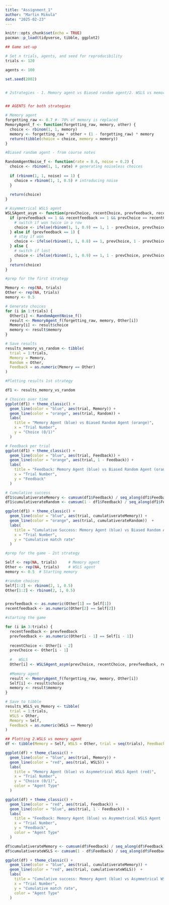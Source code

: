 ---
title: "Assignment_1"
author: "Martin Mikula"
date: "2025-02-23"
---

```{r setup, include=FALSE}
knitr::opts_chunk$set(echo = TRUE)
pacman::p_load(tidyverse, tibble, ggplot2)

```

```{r}
## Game set-up

# Set n trials, agents, and seed for reproducibility
trials <- 120  

agents <- 100

set.seed(2002)


# 2strategies - 1. Memory agent vs Biased random agent/2. WSLS vs memory agent



```

```{r}
## AGENTS for both strategies

# Memory agent 
forgetting_raw <- 0.7 #- 70% of memory is replaced
MemoryAgent_f <- function(forgetting_raw, memory, other) {
  choice <- rbinom(1, 1, memory)
  memory <- forgetting_raw * other + (1 - forgetting_raw) * memory
  return(tibble(choice = choice, memory = memory))
}

#Biased random agent - from course notes

RandomAgentNoise_f <- function(rate = 0.6, noise = 0.2) {
  choice <- rbinom(1, 1, rate) # generating noiseless choices
  
  if (rbinom(1, 1, noise) == 1) {
    choice = rbinom(1, 1, 0.5) # introducing noise
  }
  
  return(choice)
}

# Asymmetrical WSLS agent 
WSLSAgent_asym <- function(prevChoice, recentChoice, prevfeedback, recentfeedback) {
  if (prevfeedback == 1 && recentfeedback == 1 && prevChoice == recentChoice) {
    # switch if won twice in a row 
    choice <- ifelse(rbinom(1, 1, 0.9) == 1, 1 - prevChoice, prevChoice)
  } else if (prevfeedback == 1) {
    # stay if won
    choice <- ifelse(rbinom(1, 1, 0.8) == 1, prevChoice, 1 - prevChoice)
  } else {
    # switch if lost 
    choice <- ifelse(rbinom(1, 1, 0.9) == 1, 1 - prevChoice, prevChoice)
  }
  return(choice)
}

```

```{r}
#prep for the first strategy

Memory <- rep(NA, trials)
Other <- rep(NA, trials)
memory <- 0.5

# Generate choices
for (i in 1:trials) {
  Other[i] <- RandomAgentNoise_f()
  result <- MemoryAgent_f(forgetting_raw, memory, Other[i])
  Memory[i] <- result$choice
  memory <- result$memory
}

# Save results
results_memory_vs_random <- tibble(
  trial = 1:trials,
  Memory = Memory,
  Random = Other,
  Feedback = as.numeric(Memory == Other)
)
```

```{r}
#Plotting results 1st strategy

df1 <- results_memory_vs_random

# Choices over time
ggplot(df1) + theme_classic() +
  geom_line(color = "blue", aes(trial, Memory)) +
  geom_line(color = "orange", aes(trial, Random)) +
  labs(
    title = "Memory Agent (blue) vs Biased Random Agent (orange)",
    x = "Trial Number",
    y = "Choice (0/1)"
  )

# Feedback per trial
ggplot(df1) + theme_classic() +
  geom_line(color = "blue", aes(trial, Feedback)) +
  geom_line(color = "orange", aes(trial, 1 - Feedback)) +
  labs(
    title = "Feedback: Memory Agent (blue) vs Biased Random Agent (orange)",
    x = "Trial Number",
    y = "Feedback"
  )

# Cumulative success
df1$cumulativerateMemory <- cumsum(df1$Feedback) / seq_along(df1$Feedback)
df1$cumulativerateRandom <- cumsum(1 - df1$Feedback) / seq_along(df1$Feedback)

ggplot(df1) + theme_classic() +
  geom_line(color = "blue", aes(trial, cumulativerateMemory)) +
  geom_line(color = "orange", aes(trial, cumulativerateRandom))  +
  labs(
    title = "Cumulative Success: Memory Agent (blue) vs Biased Random Agent (orange)",
    x = "Trial Number",
    y = "Cumulative match rate"
  )

```


```{r}
#prep for the game - 2st strategy

Self <- rep(NA, trials)     # Memory agent
Other <- rep(NA, trials)    # WSLS agent
memory <- 0.5  # Starting memory 

#random choices
Self[1:2] <- rbinom(2, 1, 0.5)
Other[1:2] <- rbinom(2, 1, 0.5)


prevfeedback <- as.numeric(Other[1] == Self[1])
recentfeedback <- as.numeric(Other[2] == Self[2])

#starting the game

for (i in 3:trials) {
  recentfeedback <- prevfeedback
  prevfeedback <- as.numeric(Other[i - 1] == Self[i - 1])
  
  recentChoice <- Other[i - 2]
  prevChoice <- Other[i - 1]
  
  #   WSLS
  Other[i] <- WSLSAgent_asym(prevChoice, recentChoice, prevfeedback, recentfeedback)
  
  #Memory agent
  result <- MemoryAgent_f(forgetting_raw, memory, Other[i])
  Self[i] <- result$choice
  memory <- result$memory
}

# Save to tibble
results_WSLS_vs_Memory <- tibble(
  trial = 1:trials,
  WSLS = Other,
  Memory = Self,
  Feedback = as.numeric(WSLS == Memory)
)

```


```{r}
## Plotting 2.WSLS vs memory agent
df <- tibble(Memory = Self, WSLS = Other, trial = seq(trials), Feedback = as.numeric(Self == Other))

ggplot(df) + theme_classic() +
  geom_line(color = "blue", aes(trial, Memory)) +
  geom_line(color = "red", aes(trial, WSLS)) +
  labs(
    title = "Memory Agent (blue) vs Asymmetrical WSLS Agent (red)",
    x = "Trial Number",
    y = "Choice (0/1)",
    color = "Agent Type"
  )

ggplot(df) + theme_classic() +
  geom_line(color = "red", aes(trial, Feedback)) +
  geom_line(color = "blue", aes(trial, 1 - Feedback)) +
  labs(
    title = "Feedback: Memory Agent (blue) vs Asymmetrical WSLS Agent (red)",
    x = "Trial Number",
    y = "Feedback",
    color = "Agent Type"
  )

df$cumulativerateMemory <- cumsum(df$Feedback) / seq_along(df$Feedback)
df$cumulativerateWSLS <- cumsum(1 - df$Feedback) / seq_along(df$Feedback)

ggplot(df) + theme_classic() +
  geom_line(color = "blue", aes(trial, cumulativerateMemory)) +
  geom_line(color = "red", aes(trial, cumulativerateWSLS))  +
  labs(
    title = "Cumulative success: Memory Agent (blue) vs Asymmetrical WSLS Agent (red)",
    x = "Trial Number",
    y = "Cumulative match rate",
    color = "Agent Type"
  )


```


```{r}

```






